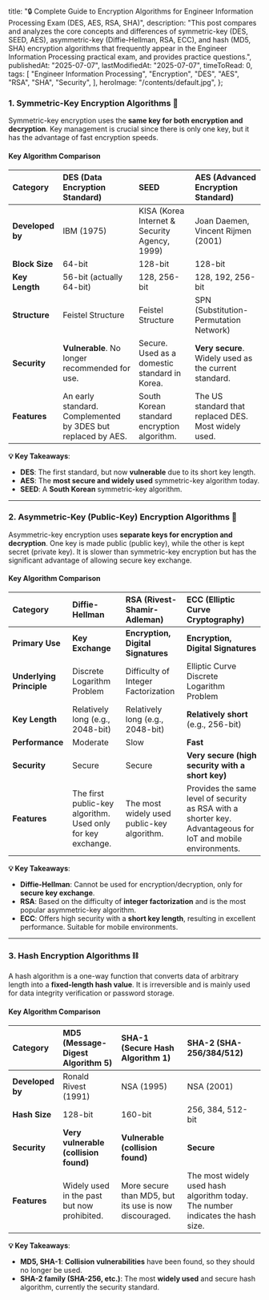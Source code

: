   title:
    "🔒 Complete Guide to Encryption Algorithms for Engineer Information Processing Exam (DES, AES, RSA, SHA)",
  description:
    "This post compares and analyzes the core concepts and differences of symmetric-key (DES, SEED, AES), asymmetric-key (Diffie-Hellman, RSA, ECC), and hash (MD5, SHA) encryption algorithms that frequently appear in the Engineer Information Processing practical exam, and provides practice questions.",
  publishedAt: "2025-07-07",
  lastModifiedAt: "2025-07-07",
  timeToRead: 0,
  tags: [
    "Engineer Information Processing",
    "Encryption",
    "DES",
    "AES",
    "RSA",
    "SHA",
    "Security",
  ],
  heroImage: "/contents/default.jpg",
};

### 1. Symmetric-Key Encryption Algorithms 🔑

Symmetric-key encryption uses the **same key for both encryption and decryption**. Key management is crucial since there is only one key, but it has the advantage of fast encryption speeds.

#### Key Algorithm Comparison

| Category         | DES (Data Encryption Standard)                               | SEED                                          | AES (Advanced Encryption Standard)                    |
| :--------------- | :----------------------------------------------------------- | :-------------------------------------------- | :---------------------------------------------------- |
| **Developed by** | IBM (1975)                                                   | KISA (Korea Internet & Security Agency, 1999) | Joan Daemen, Vincent Rijmen (2001)                    |
| **Block Size**   | 64-bit                                                       | 128-bit                                       | 128-bit                                               |
| **Key Length**   | 56-bit (actually 64-bit)                                     | 128, 256-bit                                  | 128, 192, 256-bit                                     |
| **Structure**    | Feistel Structure                                            | Feistel Structure                             | SPN (Substitution-Permutation Network)                |
| **Security**     | **Vulnerable**. No longer recommended for use.               | Secure. Used as a domestic standard in Korea. | **Very secure**. Widely used as the current standard. |
| **Features**     | An early standard. Complemented by 3DES but replaced by AES. | South Korean standard encryption algorithm.   | The US standard that replaced DES. Most widely used.  |

**💡 Key Takeaways**:

- **DES**: The first standard, but now **vulnerable** due to its short key length.
- **AES**: The **most secure and widely used** symmetric-key algorithm today.
- **SEED**: A **South Korean** symmetric-key algorithm.

---

### 2. Asymmetric-Key (Public-Key) Encryption Algorithms 👥

Asymmetric-key encryption uses **separate keys for encryption and decryption**. One key is made public (public key), while the other is kept secret (private key). It is slower than symmetric-key encryption but has the significant advantage of allowing secure key exchange.

#### Key Algorithm Comparison

| Category                 | Diffie-Hellman                                              | RSA (Rivest-Shamir-Adleman)                | ECC (Elliptic Curve Cryptography)                                                                            |
| :----------------------- | :---------------------------------------------------------- | :----------------------------------------- | :----------------------------------------------------------------------------------------------------------- |
| **Primary Use**          | **Key Exchange**                                            | **Encryption, Digital Signatures**         | **Encryption, Digital Signatures**                                                                           |
| **Underlying Principle** | Discrete Logarithm Problem                                  | Difficulty of Integer Factorization        | Elliptic Curve Discrete Logarithm Problem                                                                    |
| **Key Length**           | Relatively long (e.g., 2048-bit)                            | Relatively long (e.g., 2048-bit)           | **Relatively short** (e.g., 256-bit)                                                                         |
| **Performance**          | Moderate                                                    | Slow                                       | **Fast**                                                                                                     |
| **Security**             | Secure                                                      | Secure                                     | **Very secure (high security with a short key)**                                                             |
| **Features**             | The first public-key algorithm. Used only for key exchange. | The most widely used public-key algorithm. | Provides the same level of security as RSA with a shorter key. Advantageous for IoT and mobile environments. |

**💡 Key Takeaways**:

- **Diffie-Hellman**: Cannot be used for encryption/decryption, only for **secure key exchange**.
- **RSA**: Based on the difficulty of **integer factorization** and is the most popular asymmetric-key algorithm.
- **ECC**: Offers high security with a **short key length**, resulting in excellent performance. Suitable for mobile environments.

---

### 3. Hash Encryption Algorithms ⛓️

A hash algorithm is a one-way function that converts data of arbitrary length into a **fixed-length hash value**. It is irreversible and is mainly used for data integrity verification or password storage.

#### Key Algorithm Comparison

| Category         | MD5 (Message-Digest Algorithm 5)            | SHA-1 (Secure Hash Algorithm 1)                       | SHA-2 (SHA-256/384/512)                                                        |
| :--------------- | :------------------------------------------ | :---------------------------------------------------- | :----------------------------------------------------------------------------- |
| **Developed by** | Ronald Rivest (1991)                        | NSA (1995)                                            | NSA (2001)                                                                     |
| **Hash Size**    | 128-bit                                     | 160-bit                                               | 256, 384, 512-bit                                                              |
| **Security**     | **Very vulnerable (collision found)**       | **Vulnerable (collision found)**                      | **Secure**                                                                     |
| **Features**     | Widely used in the past but now prohibited. | More secure than MD5, but its use is now discouraged. | The most widely used hash algorithm today. The number indicates the hash size. |

**💡 Key Takeaways**:

- **MD5, SHA-1**: **Collision vulnerabilities** have been found, so they should no longer be used.
- **SHA-2 family (SHA-256, etc.)**: The most **widely used** and secure hash algorithm, currently the security standard.
